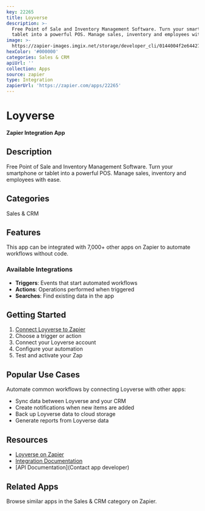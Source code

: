 ```yaml
---
key: 22265
title: Loyverse
description: >-
  Free Point of Sale and Inventory Management Software. Turn your smartphone or
  tablet into a powerful POS. Manage sales, inventory and employees with ease.
image: >-
  https://zapier-images.imgix.net/storage/developer_cli/0144004f2e64427e0841e90d0e534354.png?auto=format%2Ccompress&ixlib=python-3.0.0&q=50
hexColor: '#000000'
categories: Sales & CRM
apiUrl: ''
collection: Apps
source: zapier
type: Integration
zapierUrl: 'https://zapier.com/apps/22265'
---
```

# Loyverse

**Zapier Integration App**

## Description

Free Point of Sale and Inventory Management Software. Turn your smartphone or tablet into a powerful POS. Manage sales, inventory and employees with ease.

## Categories

Sales & CRM

## Features

This app can be integrated with 7,000+ other apps on Zapier to automate workflows without code.

### Available Integrations

- **Triggers**: Events that start automated workflows
- **Actions**: Operations performed when triggered
- **Searches**: Find existing data in the app

## Getting Started

1. [Connect Loyverse to Zapier](https://zapier.com/apps/22265)
2. Choose a trigger or action
3. Connect your Loyverse account
4. Configure your automation
5. Test and activate your Zap

## Popular Use Cases

Automate common workflows by connecting Loyverse with other apps:

- Sync data between Loyverse and your CRM
- Create notifications when new items are added
- Back up Loyverse data to cloud storage
- Generate reports from Loyverse data

## Resources

- [Loyverse on Zapier](https://zapier.com/apps/22265)
- [Integration Documentation](https://zapier.com/apps/22265/integrations)
- [API Documentation](Contact app developer)

## Related Apps

Browse similar apps in the Sales & CRM category on Zapier.
